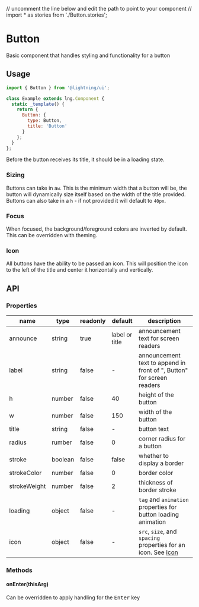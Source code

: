 // uncomment the line below and edit the path to point to your component
// import * as stories from './Button.stories';

# Button

Basic component that handles styling and functionality for a button

## Usage

```js
import { Button } from '@lightning/ui';

class Example extends lng.Component {
  static _template() {
    return {
      Button: {
        type: Button,
        title: 'Button'
      }
    };
  }
};
```

Before the button receives its title, it should be in a loading state.

<Canvas>
  <Story id="button--basic" />
</Canvas>


### Sizing

Buttons can take in a`w`. This is the minimum width that a button will be, the button will dynamically size itself based on the width of the title provided. Buttons can also take in a `h` - if not provided it will default to `40px`.

### Focus

When focused, the background/foreground colors are inverted by default. This can be overridden with theming.

### Icon

All buttons have the ability to be passed an icon. This will position the icon to the left of the title and center it horizontally and vertically.

## API

### Properties

name|type|readonly|default|description
--|--|--|--|--
announce|string|true|label or title|announcement text for screen readers
label|string|false|-|announcement text to append in front of ", Button" for screen readers
h|number|false|40|height of the button
w|number|false|150|width of the button
title|string|false|-|button text
radius|rumber|false|0|corner radius for a button
stroke|boolean|false|false|whether to display a border
strokeColor|number|false|0|border color
strokeWeight|number|false|2|thickness of border stroke
loading|object|false|-|`tag` and `animation` properties for button loading animation
icon|object|false|-|`src`, `size`, and `spacing` properties for an icon. See <a href="?path=/docs/icon--basic">Icon</a>

### Methods

#### onEnter(thisArg)

Can be overridden to apply handling for the <kbd>Enter</kbd> key
